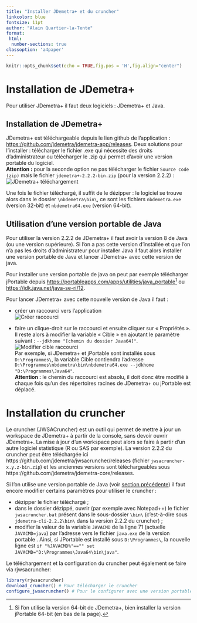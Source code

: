 ```yaml
---
title: "Installer JDemetra+ et du cruncher"
linkcolor: blue
fontsize: 11pt
author: "Alain Quartier-la-Tente"
format: 
 html:
  number-sections: true
classoption: 'a4paper'
---
```


```r
knitr::opts_chunk$set(echo = TRUE,fig.pos = 'H',fig.align="center")
```
# Installation de JDemetra+

Pour utiliser JDemetra+ il faut deux logiciels : JDemetra+ et Java.

## Installation de JDemetra+

JDemetra+ est téléchargeable depuis le lien github de l'application : <https://github.com/jdemetra/jdemetra-app/releases>. Deux solutions pour l'installer : télécharger le fichier .exe qui nécessite des droits d'administrateur ou télécharger le .zip qui permet d'avoir une version portable du logiciel.   
**Attention :** pour la seconde option ne pas télécharger le fichier `Source code (zip)` mais le fichier `jdemetra+-2.2.2-bin.zip` (pour la version 2.2.2) :  
![JDemetra+ téléchargement](img/jdemetra.PNG)

Une fois le fichier téléchargé, il suffit de le dézipper : le logiciel se trouve alors dans le dossier `\nbdemetra\bin\`, ce sont les fichiers `nbdemetra.exe` (version 32-bit) et `nbdemetra64.exe` (version 64-bit).


## Utilisation d'une version portable de Java {#jPort}

Pour utiliser la version 2.2.2 de JDemetra+ il faut avoir la version 8 de Java (ou une version supérieure). Si l'on a pas cette version d'installée et que l'on n'a pas les droits d'administrateur pour installer Java il faut alors installer une version portable de Java et lancer JDemetra+ avec cette version de java.

Pour installer une version portable de java on peut par exemple télécharger jPortable depuis <https://portableapps.com/apps/utilities/java_portable>^[Si l'on utilise la version 64-bit de JDemetra+, bien installer la version jPortable 64-bit (en bas de la page).] ou <https://jdk.java.net/java-se-ri/12>.  


Pour lancer JDemetra+ avec cette nouvelle version de Java il faut :

- créer un raccourci vers l'application  
![Créer raccourci](img/raccourci.png)  

- faire un clique-droit sur le raccourci et ensuite cliquer sur « Propriétés ». Il reste alors à modifier la variable « Cible » en ajoutant le paramètre suivant : `--jdkhome "[chemin du dossier Java64]"`.  
![Modifier cible raccourci](img/modif_cible.png)   
    Par exemple, si JDemetra+ et jPortable sont installés sous `D:\Programmes\`, la variable Cible contiendra l'adresse   `D:\Programmes\nbdemetra\bin\nbdemetra64.exe --jdkhome "D:\Programmes\Java64"`.  
    **Attention :** le chemin du raccourci est absolu, il doit donc être modifié à chaque fois qu'un des répertoires racines de JDemetra+ ou jPortable est déplacé.

# Installation du cruncher

Le cruncher (JWSACruncher) est un outil qui permet de mettre à jour un workspace de JDemetra+ à partir de la console, sans devoir ouvrir JDemetra+. La mise à jour d'un workspace peut alors se faire à partir d'un autre logiciel statistique (R ou SAS par exemple). La version 2.2.2 du cruncher peut être téléchargée ici https://github.com/jdemetra/jwsacruncher/releases (fichier `jwsacruncher-x.y.z-bin.zip`) et les anciennes versions sont téléchargeables sous https://github.com/jdemetra/jdemetra-core/releases.

Si l'on utilise une version portable de Java (voir [section précédente](#jPort)) il faut encore modifier certains paramètres pour utiliser le cruncher :  

- dézipper le fichier téléchargé ;  
- dans le dossier dézippé, ouvrir (par exemple avec Notepad++) le fichier `jwsacruncher.bat` présent dans le sous-dossier `\bin\` (c'est-à-dire sous `jdemetra-cli-2.2.2\bin\` dans la version 2.2.2 du cruncher) ;  
- modifier la valeur de la variable `JAVACMD` de la ligne 71 (actuelle `JAVACMD=java`) par l'adresse  vers le fichier `java.exe` de la version portable . Ainsi, si JPortable est installé sous `D:\Programmes\`, la nouvelle ligne est `if "%JAVACMD%"=="" set` `JAVACMD="D:\Programmes\Java64\bin\java"`.

Le téléchargement et la configuration du cruncher peut également se faire via rjwsacruncher:

```r
library(rjwsacruncher)
download_cruncher() # Pour télécharger le cruncher
configure_jwsacruncher() # Pour le configurer avec une version portable
```


